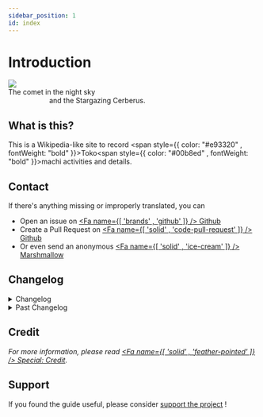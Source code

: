 ```yaml
---
sidebar_position: 1
id: index
---
```



# Introduction

<p style={{ textAlign: 'center', fontStyle: 'italic' }}>
  <img src={require('./intro.png').default} style={{ width: '10rem', height: '10rem' }} />
  <br />
  The comet in the night
  sky&nbsp;&nbsp;&nbsp;&nbsp;&nbsp;&nbsp;&nbsp;&nbsp;&nbsp;&nbsp;&nbsp;&nbsp;&nbsp;&nbsp;&nbsp;&nbsp;&nbsp;&nbsp;&nbsp;&nbsp;&nbsp;
  <br />
  &nbsp;&nbsp;&nbsp;&nbsp;&nbsp;&nbsp;&nbsp;&nbsp;&nbsp;&nbsp;&nbsp;&nbsp;&nbsp;&nbsp;&nbsp;&nbsp;&nbsp;&nbsp;&nbsp;&nbsp;&nbsp;and
  the Stargazing Cerberus.
</p>

## What is this?

This is a Wikipedia-like site to record <span style={{ color: "#e93320" , fontWeight: "bold" }}>Toko</span><span style={{ color: "#00b8ed" , fontWeight: "bold" }}>machi</span> activities and details.

## Contact

If there's anything missing or improperly translated, you can

- Open an issue on [<Fa name={[ 'brands' , 'github' ]} /> Github](https://github.com/aozaki-kuro/tokomachi-wiki-neo/issues/new)
- Create a Pull Request on [<Fa name={[ 'solid' , 'code-pull-request' ]} /> Github](https://github.com/aozaki-kuro/tokomachi-wiki-neo)
- Or even send an anonymous [<Fa name={[ 'solid' , 'ice-cream' ]} /> Marshmallow](https://marshmallow-qa.com/aozaki__)

## Changelog

<details> <summary>Changelog</summary>

2022-02-19

- Added some contents to Radio S1
- Some contents are now rendered as React components (which would not actually affect what client would see)
- Deleted "Related posts"

</details>

<details> <summary>Past Changelog</summary>

2022-02-17

- The site framework switched to Docusaurus
- Timeline: 2021 finished
- Fixed several typos and lost events

2022-02-14

- Search system switched to Algolia
- Fixed several routings

2022-02-12

- Timeline: 2019 and 2020 completed
- Topics: Inui 1st Solo Live done

2022-02-09

- Initial
- Several post updated
- i18n, `zh`, `zh-TW` and `ja` would be added later on

</details>

## Credit

_For more information, please read [<Fa name={[ 'solid' , 'feather-pointed' ]} /> Special: Credit](/special/credit)._

## Support

If you found the guide useful, please consider [support the project](https://ko-fi.com/F1F46CGFC) !
